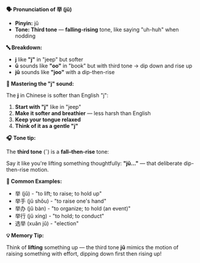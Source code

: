 **🗣️ Pronunciation of 举 (jǔ)**

- **Pinyin:** jǔ
- **Tone: Third tone** — **falling-rising** tone, like saying "uh-huh" when nodding

**🔤 Breakdown:**

- **j** like **"j"** in "jeep" but softer
- **ǔ** sounds like **"oo"** in "book" but with third tone → dip down and rise up
- **jǔ** sounds like **"joo"** with a dip-then-rise

**🎯 Mastering the "j" sound:**

The **j** in Chinese is softer than English "j":

1. **Start with "j"** like in "jeep"
2. **Make it softer and breathier** — less harsh than English
3. **Keep your tongue relaxed**
4. **Think of it as a gentle "j"**

**🎧 Tone tip:**

The **third tone** (ˇ) is a **fall–then-rise** tone:

Say it like you're lifting something thoughtfully: **"jǔ..."** — that deliberate dip-then-rise
motion.

**📝 Common Examples:**

- 举 (jǔ) - "to lift; to raise; to hold up"
- 举手 (jǔ shǒu) - "to raise one's hand"
- 举办 (jǔ bàn) - "to organize; to hold (an event)"
- 举行 (jǔ xíng) - "to hold; to conduct"
- 选举 (xuǎn jǔ) - "election"

**💡 Memory Tip:**

Think of **lifting** something up — the third tone **jǔ** mimics the motion of raising something
with effort, dipping down first then rising up!
